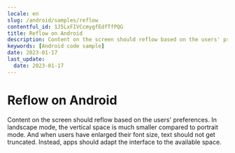 ```yaml
---
locale: en
slug: /android/samples/reflow
contentful_id: 1J5LxFIVCcmygfEdfTfPQG
title: Reflow on Android
description: Content on the screen should reflow based on the users' preferences.
keywords: [Android code sample]
date: 2023-01-17
last_update:
  date: 2023-01-17
---
```


# Reflow on Android

Content on the screen should reflow based on the users' preferences. In landscape mode, the vertical space is much smaller compared to portrait mode. And when users have enlarged their font size, text should not get truncated. Instead, apps should adapt the interface to the available space.

<CodeSample id="screen-reflow" locale="en" platform="android"/>
